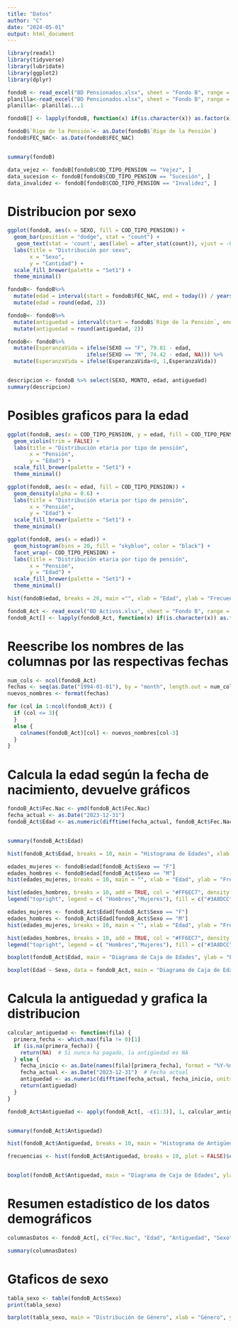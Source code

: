 ```yaml
---
title: "Datos"
author: "C"
date: "2024-05-01"
output: html_document
---
```


```r
library(readxl)
library(tidyverse)
library(lubridate)
library(ggplot2)
library(dplyr)
```

```r
fondoB <- read_excel("BD Pensionados.xlsx", sheet = "Fondo B", range = cell_cols(1:8))
planilla<-read_excel("BD Pensionados.xlsx", sheet = "Fondo B", range = "K2", col_names = FALSE)
planilla<- planilla$...1

fondoB[] <- lapply(fondoB, function(x) if(is.character(x)) as.factor(x) else x)

fondoB$`Rige de la Pensión`<- as.Date(fondoB$`Rige de la Pensión`)
fondoB$FEC_NAC<- as.Date(fondoB$FEC_NAC)


summary(fondoB)
```

```r
data_vejez <- fondoB[fondoB$COD_TIPO_PENSION == "Vejez", ]
data_sucesion <- fondoB[fondoB$COD_TIPO_PENSION == "Sucesión", ]
data_invalidez <- fondoB[fondoB$COD_TIPO_PENSION == "Invalidez", ]
```

# Distribucion por sexo
```r
ggplot(fondoB, aes(x = SEXO, fill = COD_TIPO_PENSION)) + 
  geom_bar(position = "dodge", stat = "count") +
   geom_text(stat = 'count', aes(label = after_stat(count)), vjust = -0.5, position = position_dodge(width = 0.9), size = 3) +
  labs(title = "Distribución por sexo",
       x = "Sexo",
       y = "Cantidad") +
  scale_fill_brewer(palette = "Set1") +  
  theme_minimal()
```

```r

fondoB<- fondoB%>%
  mutate(edad = interval(start = fondoB$FEC_NAC, end = today()) / years(1)) %>%
  mutate(edad = round(edad, 2))

fondoB<- fondoB%>%
  mutate(antiguedad = interval(start = fondoB$`Rige de la Pensión`, end = today()) / years(1)) %>%
  mutate(antiguedad = round(antiguedad, 2))

fondoB<- fondoB%>%
  mutate(EsperanzaVida = ifelse(SEXO == "F", 79.81 - edad,
                         ifelse(SEXO == "M", 74.42 - edad, NA))) %>% 
  mutate(EsperanzaVida = ifelse(EsperanzaVida<0, 1,EsperanzaVida))


descripcion <- fondoB %>% select(SEXO, MONTO, edad, antiguedad)
summary(descripcion)

```

# Posibles graficos para la edad

```r
ggplot(fondoB, aes(x = COD_TIPO_PENSION, y = edad, fill = COD_TIPO_PENSION)) +
  geom_violin(trim = FALSE) +
  labs(title = "Distribución etaria por tipo de pensión",
       x = "Pensión",
       y = "Edad") +
  scale_fill_brewer(palette = "Set1") +
  theme_minimal()
```
```r
ggplot(fondoB, aes(x = edad, fill = COD_TIPO_PENSION)) +
  geom_density(alpha = 0.6) +
  labs(title = "Distribución etaria por tipo de pensión",
       x = "Pensión",
       y = "Edad") +
  scale_fill_brewer(palette = "Set1") +
  theme_minimal()
```

```r
ggplot(fondoB, aes(x = edad)) +
  geom_histogram(bins = 20, fill = "skyblue", color = "black") +
  facet_wrap(~ COD_TIPO_PENSION) +
  labs(title = "Distribución etaria por tipo de pensión",
       x = "Pensión",
       y = "Edad") +
  scale_fill_brewer(palette = "Set1") +
  theme_minimal()
```


```r
hist(fondoB$edad, breaks = 20, main ="", xlab = "Edad", ylab = "Frecuencia", col = "#3A8DCC")

```

```r
fondoB_Act <- read_excel("BD Activos.xlsx", sheet = "Fondo B", range = cell_cols(1:363))
fondoB_Act[] <- lapply(fondoB_Act, function(x) if(is.character(x)) as.factor(x) else x)
```
# Reescribe los nombres de las columnas por las respectivas fechas
```r
num_cols <- ncol(fondoB_Act)
fechas <- seq(as.Date("1994-01-01"), by = "month", length.out = num_cols)
nuevos_nombres <- format(fechas)

for (col in 1:ncol(fondoB_Act)) {
  if (col <= 3){
  }
  else {
    colnames(fondoB_Act)[col] <- nuevos_nombres[col-3]
  }
}


```
# Calcula la edad según la fecha de nacimiento, devuelve gráficos
```r
fondoB_Act$Fec.Nac <- ymd(fondoB_Act$Fec.Nac)
fecha_actual <- as.Date("2023-12-31")
fondoB_Act$Edad <- as.numeric(difftime(fecha_actual, fondoB_Act$Fec.Nac, units = "days")) / 365.25


summary(fondoB_Act$Edad)

hist(fondoB_Act$Edad, breaks = 10, main = "Histograma de Edades", xlab = "Edad", ylab = "Frecuencia", col = "#3A8DCC")


```

```r
edades_mujeres <- fondoB$edad[fondoB_Act$Sexo == "F"]
edades_hombres <- fondoB$edad[fondoB_Act$Sexo == "M"]
hist(edades_mujeres, breaks = 10, main = "", xlab = "Edad", ylab = "Frecuencia", col = "#3A8DCC", ylim = c(0, max(hist(edades_mujeres, breaks = 10)$counts, hist(edades_hombres, breaks = 10)$counts)))

hist(edades_hombres, breaks = 10, add = TRUE, col = "#FF6EC7", density = 40)
legend("topright", legend = c( "Hombres","Mujeres"), fill = c("#3A8DCC", "#FF6EC7"))
```

```r
edades_mujeres <- fondoB_Act$Edad[fondoB_Act$Sexo == "F"]
edades_hombres <- fondoB_Act$Edad[fondoB_Act$Sexo == "M"]
hist(edades_mujeres, breaks = 10, main = "", xlab = "Edad", ylab = "Frecuencia", col = "#3A8DCC", ylim = c(0, max(hist(edades_mujeres, breaks = 10)$counts, hist(edades_hombres, breaks = 10)$counts)))

hist(edades_hombres, breaks = 10, add = TRUE, col = "#FF6EC7", density = 40)
legend("topright", legend = c( "Hombres","Mujeres"), fill = c("#3A8DCC", "#FF6EC7"))
```


```r
boxplot(fondoB_Act$Edad, main = "Diagrama de Caja de Edades", ylab = "Edad")

boxplot(Edad ~ Sexo, data = fondoB_Act, main = "Diagrama de Caja de Edades por Sexo", ylab = "Edad", col = c("#3A8DCC", "#FF6EC7"))


```
# Calcula la antiguedad y grafica la distribucion
```r
calcular_antiguedad <- function(fila) {
  primera_fecha <- which.max(fila != 0)[1]
  if (is.na(primera_fecha)) {
    return(NA)  # Si nunca ha pagado, la antigüedad es NA
  } else {
    fecha_inicio <- as.Date(names(fila)[primera_fecha], format = "%Y-%m-%d")
    fecha_actual <- as.Date("2023-12-31")  # Fecha actual
    antiguedad <- as.numeric(difftime(fecha_actual, fecha_inicio, units = "days")) / 365.25
    return(antiguedad)
  }
}

fondoB_Act$Antiguedad <- apply(fondoB_Act[, -c(1:3)], 1, calcular_antiguedad)


summary(fondoB_Act$Antiguedad)

hist(fondoB_Act$Antiguedad, breaks = 10, main = "Histograma de Antigüedad", xlab = "Antigüedad", ylab = "Frecuencia", col = "#3A8DCC")

frecuencias <- hist(fondoB_Act$Antiguedad, breaks = 10, plot = FALSE)$counts


boxplot(fondoB_Act$Antiguedad, main = "Diagrama de Caja de Edades", ylab = "Antiguedad")
```

# Resumen estadístico de los datos demográficos 
```r
columnasDatos <- fondoB_Act[, c("Fec.Nac", "Edad", "Antiguedad", "Sexo")]

summary(columnasDatos)
```
# Gtaficos de sexo
```r
tabla_sexo <- table(fondoB_Act$Sexo)
print(tabla_sexo)

barplot(tabla_sexo, main = "Distribución de Género", xlab = "Género", ylab = "Frecuencia", col = "#3A8DCC")


```



